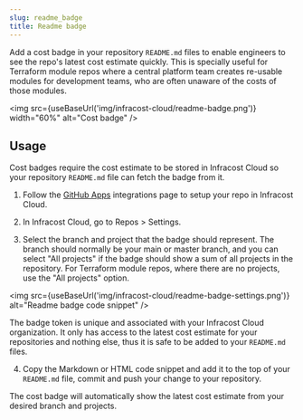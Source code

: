 ```yaml
---
slug: readme_badge
title: Readme badge
---
```



Add a cost badge in your repository `README.md` files to enable engineers to see the repo's latest cost estimate quickly. This is specially useful for Terraform module repos where a central platform team creates re-usable modules for development teams, who are often unaware of the costs of those modules.

<img src={useBaseUrl('img/infracost-cloud/readme-badge.png')} width="60%" alt="Cost badge" />

## Usage

Cost badges require the cost estimate to be stored in Infracost Cloud so your repository `README.md` file can fetch the badge from it.

1. Follow the [GitHub Apps](/docs/integrations/github_app) integrations page to setup your repo in Infracost Cloud.

2. In Infracost Cloud, go to Repos > Settings.

3. Select the branch and project that the badge should represent. The branch should normally be your main or master branch, and you can select "All projects" if the badge should show a sum of all projects in the repository. For Terraform module repos, where there are no projects, use the "All projects" option.

<img
  src={useBaseUrl('img/infracost-cloud/readme-badge-settings.png')}
  alt="Readme badge code snippet"
/>

The badge token is unique and associated with your Infracost Cloud organization. It only has access to the latest cost estimate for your repositories and nothing else, thus it is safe to be added to your `README.md` files.

4. Copy the Markdown or HTML code snippet and add it to the top of your `README.md` file, commit and push your change to your repository.

The cost badge will automatically show the latest cost estimate from your desired branch and projects.
